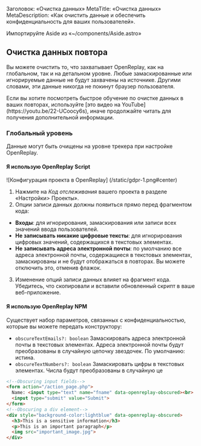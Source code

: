 Заголовок: «Очистка данных»
MetaTitle: «Очистка данных»
MetaDescription: «Как очистить данные и обеспечить конфиденциальность для ваших пользователей».

Импортируйте Aside из «~/components/Aside.astro»

## Очистка данных повтора

Вы можете очистить то, что захватывает OpenReplay, как на глобальном, так и на детальном уровне. Любые замаскированные или игнорируемые данные не будут захвачены на источнике. Другими словами, эти данные никогда не покинут браузер пользователя.

<Aside type="tip">
Если вы хотите посмотреть быстрое обучение по очистке данных в ваших повторах, используйте [это видео на YouTube] (https://youtu.be/22-UCoocy6s), иначе продолжайте читать для получения дополнительной информации.
</Aside>

### Глобальный уровень

Данные могут быть очищены на уровне трекера при настройке OpenReplay.

#### Я использую OpenReplay Script

![Конфигурация проекта в OpenReplay] (/static/gdpr-1.png#center)

1) Нажмите на *Код отслеживания* вашего проекта в разделе «Настройки> Проекты».
2) Опции записи данных должны появиться прямо перед фрагментом кода:
- **Входы**: для игнорирования, замаскирования или записи всех значений ввода пользователей.
- **Не записывать никакие цифровые тексты**: для игнорирования цифровых значений, содержащихся в текстовых элементах.
- **Не записывать адреса электронной почты**: по умолчанию все адреса электронной почты, содержащиеся в текстовых элементах, замаскированы и не будут отображаться в повторах. Вы можете отключить это, отменив флажок.
3) Изменение опций записи данных влияет на фрагмент кода. Убедитесь, что скопировали и вставили обновленный скрипт в ваше веб-приложение.

#### Я использую OpenReplay NPM

Существует набор параметров, связанных с конфиденциальностью, которые вы можете передать конструктору:
- `obscureTextEmails?: boolean` Замаскировать адреса электронной почты в текстовых элементах. Адреса электронной почты будут преобразованы в случайную цепочку звездочек. По умолчанию: истина.
- `obscureTextNumbers?: boolean` Замаскировать цифры в текстовых элементах. Числа будут преобразованы в случайную це
```HTML
<!--Obscuring input fields-->
<form action="/action_page.php">
  Name: <input type="text" name="fname" data-openreplay-obscured><br>
  <input type="submit" value="Submit">
</form>
<!--Obscuring a div element-->
<div style="background-color:lightblue" data-openreplay-obscured>
  <h3>This is a sensitive information</h3>
  <p>This is an important paragraph</p>
  <img src="important_image.jpg">
</div>
```
